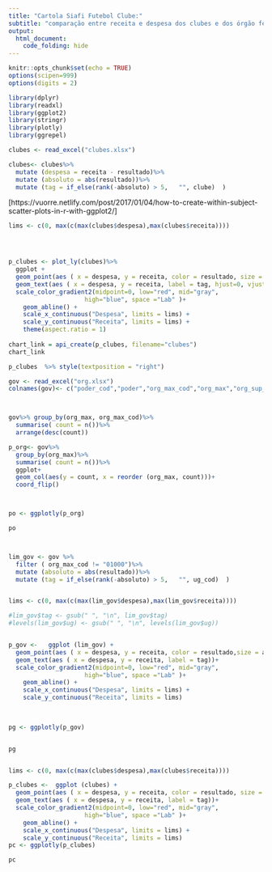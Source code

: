 ```yaml
---
title: "Cartola Siafi Futebol Clube:"
subtitle: "comparação entre receita e despesa dos clubes e dos órgão federais"
output:
  html_document:
    code_folding: hide
---
```



```r
knitr::opts_chunk$set(echo = TRUE)
options(scipen=999)
options(digits = 2)
```


```r
library(dplyr)
library(readxl)
library(ggplot2)
library(stringr)
library(plotly)
library(ggrepel)
```



```r
clubes <- read_excel("clubes.xlsx")
```


```r
clubes<- clubes%>%
  mutate (despesa = receita - resultado)%>%
  mutate (absoluto = abs(resultado))%>%
  mutate (tag = if_else(rank(-absoluto) > 5,   "", clube)  )
```

[https://vuorre.netlify.com/post/2017/01/04/how-to-create-within-subject-scatter-plots-in-r-with-ggplot2/]

```r

lims <- c(0, max(c(max(clubes$despesa),max(clubes$receita))))




p_clubes <- plot_ly(clubes)%>%
  ggplot +
  geom_point(aes ( x = despesa, y = receita, color = resultado, size = absoluto, label = clube))+
  geom_text(aes ( x = despesa, y = receita, label = tag, hjust=0, vjust=0, size = 3))+
  scale_color_gradient2(midpoint=0, low="red", mid="gray",
                     high="blue", space ="Lab" )+
    geom_abline() +
    scale_x_continuous("Despesa", limits = lims) +
    scale_y_continuous("Receita", limits = lims) +
    theme(aspect.ratio = 1)
 
chart_link = api_create(p_clubes, filename="clubes")
chart_link  

p_clubes  %>% style(textposition = "right")
```

```r
gov <- read_excel("org.xlsx")
colnames(gov)<- c("poder_cod","poder","org_max_cod","org_max","org_sup_cod","org_sup", "org_cod","org","uf","uf_nome","muni_cod","muni","ug_cod","ug","despesa","receita","resultado")




```


```r

gov%>% group_by(org_max, org_max_cod)%>%
  summarise( count = n())%>%
  arrange(desc(count))

p_org<- gov%>%
  group_by(org_max)%>%
  summarise( count = n())%>%
  ggplot+
  geom_col(aes(y = count, x = reorder (org_max, count)))+
  coord_flip()



po <- ggplotly(p_org)

po




```

```r

lim_gov <- gov %>%
  filter ( org_max_cod != "01000")%>%
  mutate (absoluto = abs(resultado))%>%
  mutate (tag = if_else(rank(-absoluto) > 5,   "", ug_cod)  )


lims <- c(0, max(c(max(lim_gov$despesa),max(lim_gov$receita))))

#lim_gov$tag <- gsub(" ", "\n", lim_gov$tag)
#levels(lim_gov$ug) <- gsub(" ", "\n", levels(lim_gov$ug))


p_gov <-   ggplot (lim_gov) +
  geom_point(aes ( x = despesa, y = receita, color = resultado,size = absoluto, label = ug))+
  geom_text(aes ( x = despesa, y = receita, label = tag))+
  scale_color_gradient2(midpoint=0, low="red", mid="gray",
                     high="blue", space ="Lab" )+
    geom_abline() +
    scale_x_continuous("Despesa", limits = lims) +
    scale_y_continuous("Receita", limits = lims)

 
  
pg <- ggplotly(p_gov) 


pg



```
```r


lims <- c(0, max(c(max(clubes$despesa),max(clubes$receita))))

p_clubes <-  ggplot (clubes) +
  geom_point(aes ( x = despesa, y = receita, color = resultado, size = absoluto, label = clube))+
  geom_text(aes ( x = despesa, y = receita, label = tag))+
  scale_color_gradient2(midpoint=0, low="red", mid="gray",
                     high="blue", space ="Lab" )+
    geom_abline() +
    scale_x_continuous("Despesa", limits = lims) +
    scale_y_continuous("Receita", limits = lims) 
pc <- ggplotly(p_clubes)

pc


```

